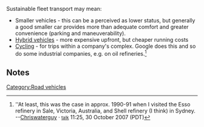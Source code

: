 Sustainable fleet transport may mean:
* Smaller vehicles - this can be a perceived as lower status, but generally a good smaller car provides more than adequate comfort and greater convenience (parking and maneuverability).
* [[Hybrid vehicles]] - more expensive upfront, but cheaper running costs 
* [[Cycling]] - for trips within a company's complex. Google does this{{fact}} and so do some industrial companies, e.g. on oil refineries.<ref>''At least, this was the case in approx. 1990-91 when I visited the Esso refinery in Sale, Victoria, Australia, and Shell refinery (I think) in Sydney. --[[User:Chriswaterguy|Chriswaterguy]] &middot; <small>[[User talk:Chriswaterguy|talk]]</small> 11:25, 30 October 2007 (PDT)</ref>

==Notes==
<small><references/></small>


[[Category:Road vehicles]]